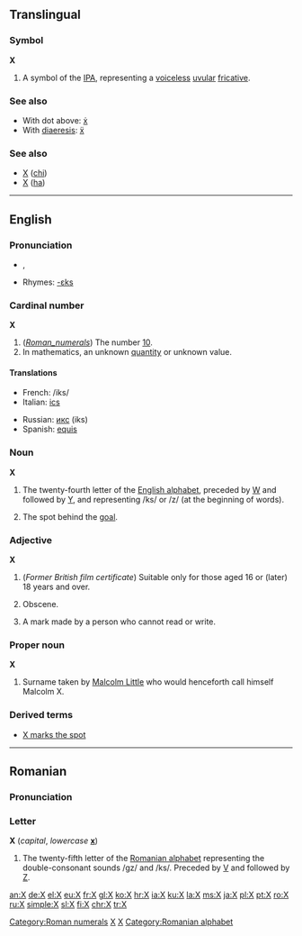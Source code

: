 {{see|x|ᚷ}}
{{wikipedia}}
==Translingual==

===Symbol===
'''X'''

# A symbol of the [[IPA]], representing a [[voiceless]] [[uvular]] [[fricative]].

===See also===
*With dot above: [[ẋ]]
*With [[diaeresis]]: [[ẍ]]

===See also===
*[[Χ]] ([[chi]])
*[[Х]] ([[ha]])

[[Category:Roman numerals]]

----

==English==

===Pronunciation===
*{{IPA|/ɛks/}}, {{SAMPA|/Eks/}}
*Rhymes: [[Rhymes:English:-ɛks|-ɛks]]

===Cardinal number===
'''X'''

# (''[[Roman_numerals]]'') The number [[Ten|10]].
# In mathematics, an unknown [[quantity]] or unknown value.

====Translations====
{{top}}
*French: /iks/
*Italian: [[ics]]
{{mid}}
*Russian: [[икс]] (iks)
*Spanish: [[equis]]
{{bottom}}

===Noun===
'''X'''

# The twenty-fourth letter of the [[Appendix:Roman script|English alphabet]], preceded by [[W]] and followed by [[Y]], and representing /ks/ or /z/ (at the beginning of words).
# {{lacrosse}} The spot behind the [[goal]].

===Adjective===
'''X'''

# (''Former British film certificate'') Suitable only for those aged 16 or (later) 18 years and over.
# {{context|movie rating}} Obscene.
# A mark made by a person who cannot read or write.

===Proper noun===
'''X'''

# Surname taken by [[w:Malcolm X|Malcolm Little]] who would henceforth call himself Malcolm X.

===Derived terms===
*[[X marks the spot]]

[[Category:Latin letters|X]]
[[Category:IPA symbols|X]]

----

==Romanian==

===Pronunciation===
{{IPA|/iks/|lang=ro}}

===Letter===
'''X''' (''capital'', ''lowercase'' '''[[x]]''')

# The twenty-fifth letter of the [[Romanian alphabet]] representing the double-consonant sounds /gz/ and /ks/. Preceded by [[V]] and followed by [[Z]].

[[Category:Romanian alphabet]]

[[an:X]]
[[de:X]]
[[el:X]]
[[eu:X]]
[[fr:X]]
[[gl:X]]
[[ko:X]]
[[hr:X]]
[[ia:X]]
[[ku:X]]
[[la:X]]
[[ms:X]]
[[ja:X]]
[[pl:X]]
[[pt:X]]
[[ro:X]]
[[ru:X]]
[[simple:X]]
[[sl:X]]
[[fi:X]]
[[chr:X]]
[[tr:X]]